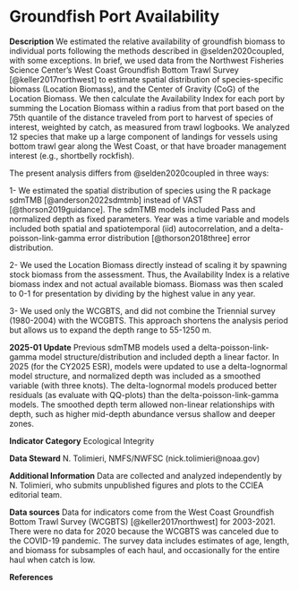 # Groundfish Port Availability

**Description** 
We estimated the relative availability of groundfish biomass to individual ports following the methods described in @selden2020coupled, with some exceptions. In brief, we used data from the Northwest Fisheries Science Center’s West Coast Groundfish Bottom Trawl Survey [@keller2017northwest] to estimate spatial distribution of species-specific biomass (Location Biomass), and the Center of Gravity (CoG) of the Location Biomass. We then calculate the Availability Index for each port by summing the Location Biomass within a radius from that port based on the 75th quantile of the distance traveled from port to harvest of species of interest, weighted by catch, as measured from trawl logbooks. We analyzed 12 species that make up a large component of landings for vessels using bottom trawl gear along the West Coast, or that have broader management interest (e.g., shortbelly rockfish).

The present analysis differs from @selden2020coupled in three ways:

1- We estimated the spatial distribution of species using the R package sdmTMB [@anderson2022sdmtmb] instead of VAST [@thorson2019guidance]. The sdmTMB models included Pass and normalized depth as fixed parameters. Year was a time variable and models included both spatial and spatiotemporal (iid) autocorrelation, and a delta-poisson-link-gamma error distribution [@thorson2018three] error distribution.

2- We used the Location Biomass directly instead of scaling it by spawning stock biomass from the assessment. Thus, the Availability Index is a relative biomass index and not actual available biomass. Biomass was then scaled to 0-1 for presentation by dividing by the highest value in any year.

3- We used only the WCGBTS, and did not combine the Triennial survey (1980-2004) with the WCGBTS. This approach shortens the analysis period but allows us to expand the depth range to 55-1250 m.

**2025-01 Update**
Previous sdmTMB models used a delta-poisson-link-gamma model structure/distribution and included depth a linear factor. In 2025 (for the CY2025 ESR), models were updated to use a delta-lognormal model structure, and normalized depth was included as a smoothed variable (with three knots). The delta-lognormal models produced better residuals (as evaluate with QQ-plots) than the delta-poisson-link-gamma models. The smoothed depth term allowed non-linear relationships with depth, such as higher mid-depth abundance versus shallow and deeper zones.

**Indicator Category** Ecological Integrity

**Data Steward** N. Tolimieri, NMFS/NWFSC (nick.tolimieri@noaa.gov)

**Additional Information**
Data are collected and analyzed independently by N. Tolimieri, who submits unpublished figures and plots to the CCIEA editorial team.

**Data sources**
Data for indicators come from the West Coast Groundfish Bottom Trawl Survey (WCGBTS) [@keller2017northwest] for 2003-2021. There were no data for 2020 because the WCGBTS was canceled due to the COVID-19 pandemic. The survey data includes estimates of age, length, and biomass for subsamples of each haul, and occasionally for the entire haul when catch is low.

**References**
